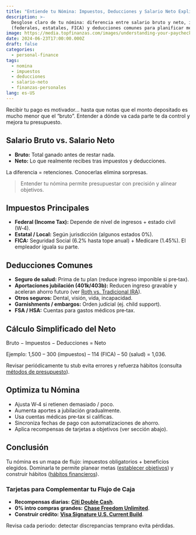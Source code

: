 ```yaml
---
title: "Entiende tu Nómina: Impuestos, Deducciones y Salario Neto Explicado"
description: >-
  Desglose claro de tu nómina: diferencia entre salario bruto y neto, impuestos
  (federales, estatales, FICA) y deducciones comunes para planificar mejor.
image: https://media.topfinanzas.com/images/understanding-your-paycheck-taxes-deductions-and-net-pay-explained.webp
date: 2024-06-23T17:00:00.000Z
draft: false
categories:
  - personal-finance
tags:
  - nomina
  - impuestos
  - deducciones
  - salario-neto
  - finanzas-personales
lang: es-US
---
```


Recibir tu pago es motivador… hasta que notas que el monto depositado es mucho menor que el “bruto”. Entender a dónde va cada parte te da control y mejora tu presupuesto.

## Salario Bruto vs. Salario Neto

- **Bruto:** Total ganado antes de restar nada.
- **Neto:** Lo que realmente recibes tras impuestos y deducciones.

La diferencia = retenciones. Conocerlas elimina sorpresas.

> Entender tu nómina permite presupuestar con precisión y alinear objetivos.

## Impuestos Principales

- **Federal (Income Tax):** Depende de nivel de ingresos + estado civil (W‑4).
- **Estatal / Local:** Según jurisdicción (algunos estados 0%).
- **FICA:** Seguridad Social (6.2% hasta tope anual) + Medicare (1.45%). El empleador iguala su parte.

## Deducciones Comunes

- **Seguro de salud:** Prima de tu plan (reduce ingreso imponible si pre‑tax).
- **Aportaciones jubilación (401k/403b):** Reducen ingreso gravable y aceleran ahorro futuro (ver [Roth vs. Tradicional IRA](/finanzas-personales/roth-ira-vs-ira-tradicional-como-elegir-la-cuenta-de-jubilacion-correcta)).
- **Otros seguros:** Dental, visión, vida, incapacidad.
- **Garnishments / embargos:** Orden judicial (ej. child support).
- **FSA / HSA:** Cuentas para gastos médicos pre‑tax.

## Cálculo Simplificado del Neto

Bruto − Impuestos − Deducciones = Neto

Ejemplo: 1,500 – 300 (impuestos) – 114 (FICA) – 50 (salud) = 1,036.

Revisar periódicamente tu stub evita errores y refuerza hábitos (consulta [métodos de presupuesto](/finanzas-personales/metodos-de-presupuesto-comparados-que-enfoque-se-adapta-a-tu-estilo-de-gasto)).

## Optimiza tu Nómina

- Ajusta W‑4 si retienen demasiado / poco.
- Aumenta aportes a jubilación gradualmente.
- Usa cuentas médicas pre‑tax si calificas.
- Sincroniza fechas de pago con automatizaciones de ahorro.
- Aplica recompensas de tarjetas a objetivos (ver sección abajo).

## Conclusión

Tu nómina es un mapa de flujo: impuestos obligatorios + beneficios elegidos. Dominarla te permite planear metas ([establecer objetivos](/finanzas-personales/estableciendo-metas-financieras-una-guia-para-principiantes-para-planificar-tu-futuro)) y construir hábitos ([hábitos financieros](/finanzas-personales/construyendo-buenos-habitos-financieros-la-consistencia-es-clave)).

<AdZone id="us_site_4" />

### Tarjetas para Complementar tu Flujo de Caja

- **Recompensas diarias:** [**Citi Double Cash**](/soluciones-financieras/beneficios-de-la-tarjeta-de-credito-citi-double-cash-2-cashback-en-todas-tus-compras).
- **0% intro compras grandes:** [**Chase Freedom Unlimited**](/soluciones-financieras/beneficios-de-la-tarjeta-de-credito-chase-freedom-unlimited-cashback-ilimitado-y-mas).
- **Construir crédito:** [**Visa Signature U.S. Current Build**](/soluciones-financieras/beneficios-de-la-tarjeta-de-credito-visa-signature-us-current-build).

Revisa cada periodo: detectar discrepancias temprano evita pérdidas.
